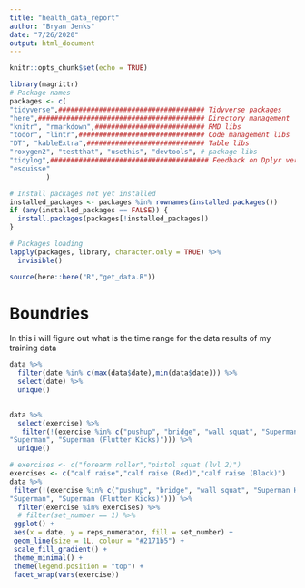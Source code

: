 ```yaml
---
title: "health_data_report"
author: "Bryan Jenks"
date: "7/26/2020"
output: html_document
---
```


```r
knitr::opts_chunk$set(echo = TRUE)
```

```r
library(magrittr)
# Package names
packages <- c(
"tidyverse",#################################### Tidyverse packages
"here",######################################### Directory management
"knitr", "rmarkdown",########################### RMD libs
"todor", "lintr",############################### Code management libs
"DT", "kableExtra",############################# Table libs
"roxygen2", "testthat", "usethis", "devtools", # package libs
"tidylog",####################################### Feedback on Dplyr verbs
"esquisse"
	     )

# Install packages not yet installed
installed_packages <- packages %in% rownames(installed.packages())
if (any(installed_packages == FALSE)) {
  install.packages(packages[!installed_packages])
}

# Packages loading
lapply(packages, library, character.only = TRUE) %>%
  invisible()
```

```r
source(here::here("R","get_data.R")) 
```
# Boundries 

In this i will figure out what is the time range for the data results of my training data

```r
data %>% 
  filter(date %in% c(max(data$date),min(data$date))) %>% 
  select(date) %>% 
  unique()
  
```


```r
data %>% 
  select(exercise) %>% 
   filter(!(exercise %in% c("pushup", "bridge", "wall squat", "Superman Hold", 
"Superman", "Superman (Flutter Kicks)"))) %>%
  unique()
```

```r
# exercises <- c("forearm roller","pistol squat (lvl 2)")
exercises <- c("calf raise","calf raise (Red)","calf raise (Black)")
data %>%
 filter(!(exercise %in% c("pushup", "bridge", "wall squat", "Superman Hold", 
"Superman", "Superman (Flutter Kicks)"))) %>%
  filter(exercise %in% exercises) %>% 
  # filter(set_number == 1) %>% 
 ggplot() +
 aes(x = date, y = reps_numerator, fill = set_number) +
 geom_line(size = 1L, colour = "#2171b5") +
 scale_fill_gradient() +
 theme_minimal() +
 theme(legend.position = "top") +
 facet_wrap(vars(exercise))

```


